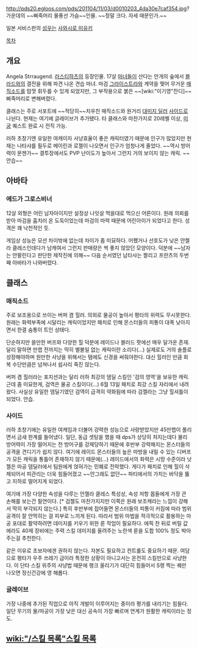 http://pds20.egloos.com/pds/201104/11/03/d0010203_4da30e7caf354.jpg?
가운데의 ~~삐죽머리 물풍선 가슴~~인물. ~~정말 크다. 자세 때문인가.~~

일본 서비스판의 [[성우]]는 [[사와시로 미유키]]

[[목차]]

== 개요 ==
Angela Strraugend. [[러스티하츠]]의 등장인물.
17살 
[[마녀]]들이 산다는 안개의 숲에서 [[블라드]]와의 결전을 위해 파견 나온 견습 마녀. 마검 [[그라이스트라]]와 계약을 맺어 무거운 [[매직소드]]를 맘껏 휘두를 수 있게 되었지만, 그 부작용으로 붉은 ~~[wiki:"이기영"잔디]~~삐죽머리로 변해버렸다.

클래스는 주로 서포트에 ~~적당히~~치우친 매직소드와 원거리 [[대미지 딜러]] [[사이드]]로 나뉜다. 현재는 여기에 글레이브가 추가됐다. 타 클래스와 마찬가지로 20레벨 이상, [[미궁]] 퀘스트 완료 시 전직 가능.

러하 초창기엔 유일한 여캐이자 사냥효율이 좋은 캐릭터였기 때문에 인구가 많았지만 현재는 나타샤를 필두로 메이린과 로젤이 나오면서 인구가 엄청나게 줄었다. ~~역시 방어력이 문젠가~~ 결투장에서도 PVP 난이도가 높아서 그런지 거의 보이지 않는 캐릭. ~~안습~~ 


== 아바타 ==
=== 에드가 그로스비너 ===
12살
외형은 어린 남자아이지만 설정상 나잇살 먹을대로 먹으신 어른이다. 원래 의뢰를 받아 마검을 훔치러 온 도둑이었는데 마검의 마력 때문에 어린아이가 되었다고 한다. 성격은 꽤 낙천적인 듯. 

게임상 성능은 모션 차이밖에 없는데 차이가 좀 미묘하다. 어쨌거나 선호도가 낮은 안젤라 클레스인데다가 남캐여서 그런지 판매량은 썩 좋지 않았던 모양이다. 덕분에 ~~남자는 안팔린다고 판단한 제작진에 의해~~ 다음 순서였던 남타샤는 짤리고 프란츠의 두번째 아바타가 나와버렸다. 

== 클래스 ==
=== 매직소드 ===
주로 보조용으로 쓰이는 버퍼 겸 힐러. 의외로 물공이 높아서 평타의 위력도 무시못한다. 원래는 화력부족에 시달리는 캐릭이었지만 패치로 인해 몬스터들의 피통이 대폭 낮아지면서 한결 숨통이 트인 상태다. 

단순하지만 쓸만한 버프와 다양한 힐 덕분에 레이드나 블러드 팟에선 매우 달가운 존재. 달리 말하면 만랩 전까지는 딱히 별볼일 없는 캐릭이란 소리다(...) 실제로도 거의 솔플로 성장해야하며 원만한 사냥을 위해서는 탬에도 신경을 써줘야한다. 대신 힐러인 만큼 회복 수단만큼은 넘쳐나서 쉽사리 죽진 않는다. 

버퍼 겸 힐러라는 포지션과는 달리 러하 최강의 뎀딜 스킬인 '검의 영역'을 보유한 캐릭. 근데 좀 미묘한게, 검역은 물공 스킬이다(...) 6월 13일 패치로 최강 스킬 자리에서 내려왔다. 사실상 유일한 뎀딜기였던 검역이 급격히 약화됨에 따라 검젤라는 그냥 힐셔틀이 되었다. 안습. 

=== 사이드 ===
러하 초창기에는 유일한 여캐임과 더불어 강력한 성능으로 사랑받았지만 45만랩이 풀리면서 금새 한계를 들어냈다. 일단, 동급 셋팅을 했을 때 dps가 상당히 처지는데다 물리 방어력이 가장 떨어지는 천 방어구를 강제당하기 때문에 후반부 강력해지는 몬스터들의 공격을 견디기가 쉽지 않다. 여기에 레이드 몬스터들의 높은 마방을 내릴 수 있는 디버프가 모든 캐릭을 통틀어 존재하지 않기 때문에(...) 레이드에서의 화력은 시망 수준이라 낫젤은 마공 뎀딜러에서 팀원에게 얹혀가는 민폐로 전락했다. 게다가 패치로 인해 힐이 삭제되어서 피관리는 더욱 힘들어졌고 ~~안그래도 없던~~ 파티에서의 가치는 바닥을 뚫고 지하로 떨어지게 되었다.   

여기에 가장 다양한 속성을 다루는 안젤라 클레스 특성상, 속성 저항 몹들에게 가장 큰 손해를 보는건 필연이다. [* 검젤도 마찬가지지만 이쪽은 원래 보조캐라는 느낌이 강해서 딱히 부각되지 않는다.] 특히 후반부에 접어들면 몬스터들의 피통이 커짐에 따라 범위 공격이 잘 안먹히는 걸 피부로 느끼게 된다. 따라서 범위 마법을 적극적으로 활용하는 마공 포대로 활약하려면 데미지를 키우기 위한 룬 작업이 필요하다. 에픽 찬 뒤로 버릴 값에라도 40제 장비에는 주력 스킬 데미지를 올려주는 노란색 룬을 도합 100% 정도 박아주는걸 추천한다.

같은 이유로 초보자에겐 권하지 않는다. 자본도 필요하고 컨트롤도 중요하기 때문. 여담으로 평타가 우주 쓰레기 급이라 특정한 상황이 아니고서는 온전히 스킬만으로 사냥한다. 이 단타 스킬 위주의 사냥법 때문에 랭크 올리기가 대단히 힘들어서 S랭 찍는 퀘만 나오면 정신건강에 영 해롭다. 


=== 글레이브 ===
가장 나중에 추가된 직업으로 아직 개발이 이루어지는 중이라 평가를 내리기는 힘들다. 일단 무기의 물/마공이 가장 낮은 대신 공속이 가장 빠르며 연계가 원활한 캐릭이라는 정도. 

== [[wiki:"/스킬 목록"스킬 목록]] ==
